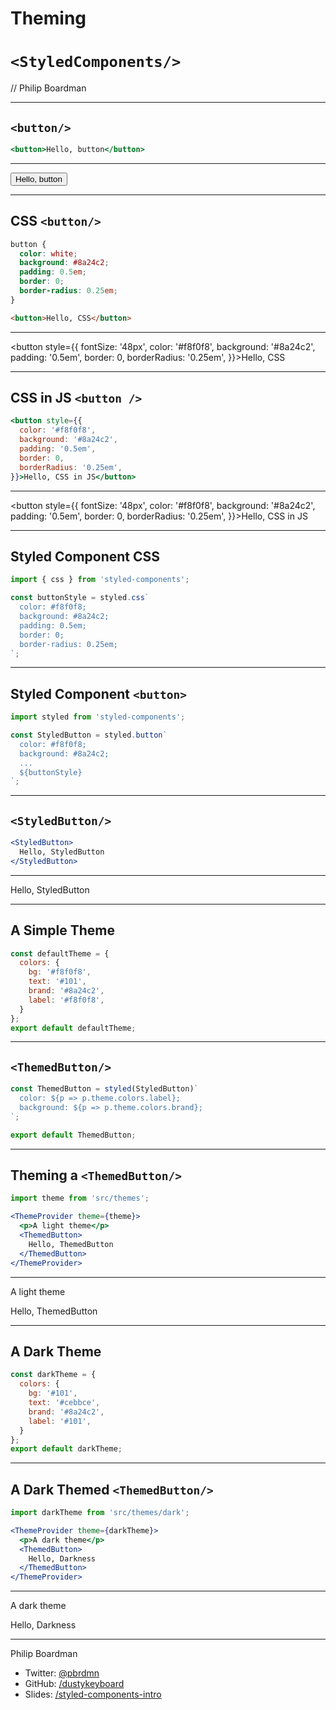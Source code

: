 

# Theming
# `<StyledComponents/>`

// Philip Boardman

---

## `<button/>`

```jsx
<button>Hello, button</button>
```

---

<button>Hello, button</button>

---

## CSS `<button/>`

```css
button {
  color: white;
  background: #8a24c2;
  padding: 0.5em;
  border: 0;
  border-radius: 0.25em;
}
```

```html
<button>Hello, CSS</button>
```

---

<button style={{
  fontSize: '48px',
  color: '#f8f0f8',
  background: '#8a24c2',
  padding: '0.5em',
  border: 0,
  borderRadius: '0.25em',
}}>Hello, CSS</button>

---

## CSS in JS `<button />`

```jsx
<button style={{
  color: '#f8f0f8',
  background: '#8a24c2',
  padding: '0.5em',
  border: 0,
  borderRadius: '0.25em',
}}>Hello, CSS in JS</button>
```

---

<button style={{
  fontSize: '48px',
  color: '#f8f0f8',
  background: '#8a24c2',
  padding: '0.5em',
  border: 0,
  borderRadius: '0.25em',
}}>Hello, CSS in JS</button>

---

## Styled Component CSS

```js
import { css } from 'styled-components';

const buttonStyle = styled.css`
  color: #f8f0f8;
  background: #8a24c2;
  padding: 0.5em;
  border: 0;
  border-radius: 0.25em;
`;
```

---

## Styled Component `<button>`

```jsx
import styled from 'styled-components';

const StyledButton = styled.button`
  color: #f8f0f8;
  background: #8a24c2;
  ...
  $​{buttonStyle}
`;
```

---

## `<StyledButton/>`

```jsx
<StyledButton>
  Hello, StyledButton
</StyledButton>
```

---

<StyledButton>Hello, StyledButton</StyledButton>

---

## A Simple Theme

```js
const defaultTheme = {
  colors: {
    bg: '#f8f0f8',
    text: '#101',
    brand: '#8a24c2',
    label: '#f8f0f8',
  }
};
export default defaultTheme;
```

---

## `<ThemedButton/>`

```jsx
const ThemedButton = styled(StyledButton)`
  color: $​{p => p.theme.colors.label};
  background: $​{p => p.theme.colors.brand};
`;

export default ThemedButton;
```

---

## Theming a `<ThemedButton/>`

```jsx
import theme from 'src/themes';

<ThemeProvider theme={theme}>
  <p>A light theme</p>
  <ThemedButton>
    Hello, ThemedButton
  </ThemedButton>
</ThemeProvider>
```

---

<ThemeProvider theme={defaultTheme}>
  <ThemedContainer>
    <p>A light theme</p>
    <ThemedButton>
      Hello, ThemedButton
    </ThemedButton>
  </ThemedContainer>
</ThemeProvider>

---

## A Dark Theme

```js
const darkTheme = {
  colors: {
    bg: '#101',
    text: '#cebbce',
    brand: '#8a24c2',
    label: '#101',
  }
};
export default darkTheme;
```

---

## A Dark Themed `<ThemedButton/>`

```jsx
import darkTheme from 'src/themes/dark';

<ThemeProvider theme={darkTheme}>
  <p>A dark theme</p>
  <ThemedButton>
    Hello, Darkness
  </ThemedButton>
</ThemeProvider>
```

---

<ThemeProvider theme={darkTheme}>
  <ThemedContainer>
    <p>A dark theme</p>
    <ThemedButton>
      Hello, Darkness
    </ThemedButton>
  </ThemedContainer>
</ThemeProvider>

---

Philip Boardman
* Twitter: [@pbrdmn](https://twitter.com/pbrdmn)
* GitHub: [/dustykeyboard](https://github.com/dustykeyboard)
* Slides: [/styled-components-intro](https://github.com/dustykeyboard/styled-components-intro)
